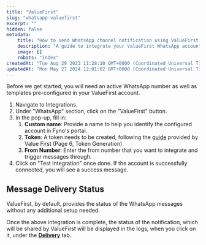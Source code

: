```yaml
---
title: "ValueFirst"
slug: "whatsapp-valuefirst"
excerpt: ""
hidden: false
metadata:
    title: "How to send WhatsApp channel notification using ValueFirst & Fyno | Help Document"
    description: "A guide to integrate your ValueFirst WhatsApp account into Fyno."
    image: []
    robots: "index"
createdAt: "Tue Aug 29 2023 11:28:10 GMT+0000 (Coordinated Universal Time)"
updatedAt: "Mon May 27 2024 12:01:02 GMT+0000 (Coordinated Universal Time)"
---
```


Before we get started, you will need an active WhatsApp number as well as templates pre-configured in your ValueFirst account.

1. Navigate to Integrations.
2. Under "WhatsApp" section, click on the "ValueFirst" button.
3. In the pop-up, fill in:
    1. **Custom name**: Provide a name to help you identify the configured account in Fyno's portal.
    2. **Token**: A token needs to be created, following the [guide](https://fynodocs.s3.ap-south-1.amazonaws.com/images/UserGuide_ValueFirst_Channel_v1.2.1+.pdf) provided by Value First (Page 6, Token Generation)
    3. **From Number**: Enter the from number that you want to integrate and trigger messages through.
4. Click on "Test Integration" once done. If the account is successfully connected, you will see a success message.

## Message Delivery Status

ValueFirst, by default, provides the status of the WhatsApp messages without any additional setup needed.

Once the above integration is complete, the status of the notification, which will be shared by ValueFirst will be displayed in the logs, when you click on it, under the **[Delivery](./log-details-delivery)** tab.
